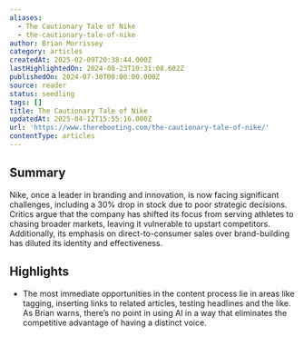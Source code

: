 ```yaml
---
aliases:
  - The Cautionary Tale of Nike
  - the-cautionary-tale-of-nike
author: Brian Morrissey
category: articles
createdAt: 2025-02-09T20:38:44.000Z
lastHighlightedOn: 2024-08-23T10:31:08.602Z
publishedOn: 2024-07-30T00:00:00.000Z
source: reader
status: seedling
tags: []
title: The Cautionary Tale of Nike
updatedAt: 2025-04-12T15:55:16.000Z
url: 'https://www.therebooting.com/the-cautionary-tale-of-nike/'
contentType: articles
---
```

## Summary

Nike, once a leader in branding and innovation, is now facing significant challenges, including a 30% drop in stock due to poor strategic decisions. Critics argue that the company has shifted its focus from serving athletes to chasing broader markets, leaving it vulnerable to upstart competitors. Additionally, its emphasis on direct-to-consumer sales over brand-building has diluted its identity and effectiveness.

## Highlights

- The most immediate opportunities in the content process lie in areas like tagging, inserting links to related articles, testing headlines and the like. As Brian warns, there’s no point in using AI in a way that eliminates the competitive advantage of having a distinct voice.
